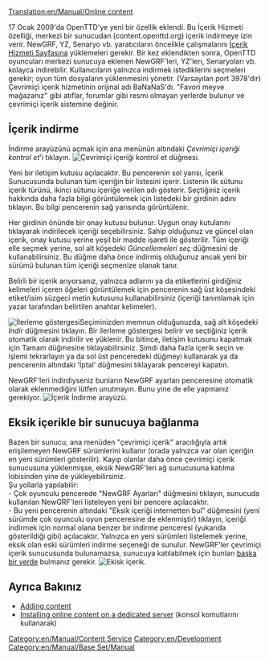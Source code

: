 [[Translation:en/Manual/Online content]]

{{tr/İçindekiler}}
{{en/Feature|0.7}}

17 Ocak 2009'da OpenTTD'ye yeni bir özellik eklendi. Bu İçerik Hizmeti özelliği, merkezi bir sunucudan (content.openttd.org) içerik indirmeye izin verir. NewGRF, YZ, Senaryo vb. yaratıcıların öncelikle çalışmalarını [http://content.openttd.org/ İçerik Hizmeti Sayfasına] yüklemeleri gerekir. Bir kez eklendikten sonra, OpenTTD oyuncuları merkezi sunucuya eklenen NewGRF'leri, YZ'lerı, Senaryoları vb. kolayca indirebilir. Kullanıcıların yalnızca indirmek istediklerini seçmeleri gerekir; oyun tüm dosyaların yüklenmesini yönetir. (Varsayılan port 3978'dir) Çevrimiçi içerik hizmetinin orijinal adı BaNaNaS'dı. "Favori meyve mağazanız" gibi atıflar, forumlar gibi resmi olmayan yerlerde bulunur ve çevrimiçi içerik sistemine değinir.

==İçerik indirme==
İndirme arayüzünü açmak için ana menünün altındaki ''Çevrimiçi içeriği kontrol et'''i tıklayın.
[[File:tr/Manual/Aname.png|center|frame|Çevrimiçi içeriği kontrol et düğmesi.]]

Yeni bir iletişim kutusu açılacaktır. Bu pencerenin sol yarısı, İçerik Sunucusunda bulunan tüm içeriğin bir listesini içerir. Listenin ilk sütunu içerik türünü, ikinci sütunu içeriğe verilen adı gösterir. Seçtiğiniz içerik hakkında daha fazla bilgi görüntülemek için listedeki bir girdinin adını tıklayın. Bu bilgi pencerenin sağ yarısında görüntülenir.

Her girdinin önünde bir onay kutusu bulunur. Uygun onay kutularını tıklayarak indirilecek içeriği seçebilirsiniz. Sahip olduğunuz ve güncel olan içerik, onay kutusu yerine yeşil bir madde işareti ile gösterilir.
Tüm içeriği elle seçmek yerine, sol alt köşedeki ''Güncellemeleri seç'' düğmesini de kullanabilirsiniz. Bu düğme daha önce indirmiş olduğunuz ancak yeni bir sürümü bulunan tüm içeriği seçmenize olanak tanır.

Belirli bir içerik arıyorsanız, yalnızca adlarını ya da etiketlerini girdiğiniz kelimeleri içeren öğeleri görüntülemek için pencerenin sağ üst köşesindeki etiket/isim süzgeci metin kutusunu kullanabilirsiniz (içeriği tanımlamak için yazar tarafından belirtilen anahtar kelimeler).

[[File:tr/Manual/Içerikindi.png|left|frame|İlerleme göstergesi]]Seçiminizden memnun olduğunuzda, sağ alt köşedeki ''İndir'' düğmesini tıklayın. Bir ilerleme göstergesi belirir ve seçtiğiniz içerik otomatik olarak indirilir ve yüklenir. Bu bitince, iletişim kutusunu kapatmak için Tamam düğmesine tıklayabilirsiniz. Şimdi daha fazla içerik seçin ve işlemi tekrarlayın ya da sol üst penceredeki düğmeyi kullanarak ya da pencerenin altındaki 'İptal' düğmesini tıklayarak pencereyi kapatın.

NewGRF'leri indirdiyseniz bunların NewGRF ayarları penceresine otomatik olarak eklenmediğini lütfen unutmayın. Bunu yine de elle yapmanız gerekiyor.
[[File:tr/Manual/Yzindir.png|center|frame|İçerik İndirme arayüzü.]]

==Eksik içerikle bir sunucuya bağlanma==
Bazen bir sunucu, ana menüden "çevrimiçi içerik" aracılığıyla artık erişilemeyen NewGRF sürümlerini kullanır (orada yalnızca var olan içeriğin en yeni sürümleri gösterilir). Kayıp olanlar daha önce çevrimiçi içerik sunucusuna yüklenmişse, eksik NewGRF'leri ağ sunucusuna katılma lobisinden yine de yükleyebilirsiniz.
<br>
Şu yollarla yapılabilir:<br>
- Çok oyunculu pencerede "NewGRF Ayarları" düğmesini tıklayın, sunucuda kullanılan NewGRF'leri listeleyen yeni bir pencere açılacaktır.<br>
- Bu yeni pencerenin altındaki "Eksik içeriği internetten bul" düğmesini (yeni sürümde çok oyunculu oyun penceresine de eklenmiştir) tıklayın, içeriği indirmek için normal olana benzer bir indirme penceresi (yukarıda gösterildiği gibi) açılacaktır. Yalnızca en yeni sürümleri listelemek yerine, eksik olan eski sürümleri indirme seçeneği de sunulur. NewGRF'ler çevrimiçi içerik sunucusunda bulunamazsa, sunucuya katılabilmek için bunları [[en/Archive/Community/NewGRF FAQ|başka bir yerde]] bulmanız gerekir.
[[File:tr/Manual/Çokgrf.png|center|frame|Ekisk içerik.]]

==Ayrıca Bakınız==
*[[en/Archive/Community/Content Service|Adding content]]
*[[en/Manual/Dedicated server#installing-online-content|Installing online content on a dedicated server]] (konsol komutlarını kullanarak)

[[Category:en/Manual/Content Service]]
[[Category:en/Development]]
[[Category:en/Manual/Base Set/Manual]]